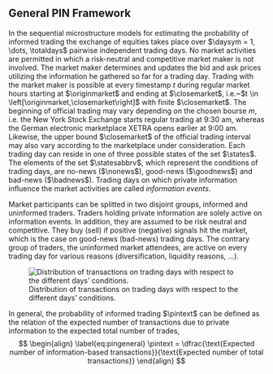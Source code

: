 ## General PIN Framework

In the sequential microstructure models for estimating the probability of informed trading
the exchange of equities takes place over $\daysym = 1, \dots, \totaldays$
pairwise independent trading days.
No market activities are permitted in which a risk-neutral and competitive market maker is not involved.
The market maker determines and updates the bid and ask prices utilizing the information he gathered
so far for a trading day.
Trading with the market maker is possible
at every timestamp $t$ during regular market hours starting at $\originmarket$ and ending at $\closemarket$,
i.e.~$t \in \left[\originmarket,\closemarket\right]$ with finite $\closemarket$.
The beginning of official trading may vary depending on the chosen bourse $m$, i.e. the New York Stock Exchange
starts regular trading at 9:30 am, whereas the German electronic marketplace XETRA opens earlier at 9:00 am.
Likewise, the upper bound $\closemarket$ of the official trading interval may also vary according
to the marketplace under consideration.
Each trading day can reside in one of three possible states of the set $\states$.
The elements of the set $\statesabbrv$, which represent the conditions of trading days,
are no-news ($\nonews$), good-news ($\goodnews$) and bad-news ($\badnews$).
Trading days on which private information influence the market activities are called *information events*.

Market participants can be splitted in two disjoint groups, informed and uninformed traders.
Traders holding private information are solely active on information events.
In addition, they are assumed to be risk neutral and competitive.
They buy (sell) if positive (negative) signals hit the market,
which is the case on good-news (bad-news) trading days.
The contrary group of traders, the uninformed market attendees,
are active on every trading day for various reasons (diversification, liquidity reasons, $\dots$).
<!-- % -->
<!-- \begin{figure} -->
<!--   \centering -->
<!--   \includegraphics{tikzfigs/Pinframenew.tikz} -->
<!--   \caption{Distribution of transactions on trading days with respect to the different days' conditions.} -->
<!--   \label{fig:trading} -->
<!-- \end{figure} -->
<!-- % -->

![Distribution of transactions on trading days with respect to the different days' conditions.](Pinframenew.png)


In general, the probability of informed trading $\pintext$  can be defined as the relation of the expected number of
transactions due to private information to the expected total number of trades,
$$
\begin{align}
\label{eq:pingeneral}
\pintext = \dfrac{\text{Expected number of information-based transactions}}{\text{Expected number of total transactions}}
\end{align}
$$